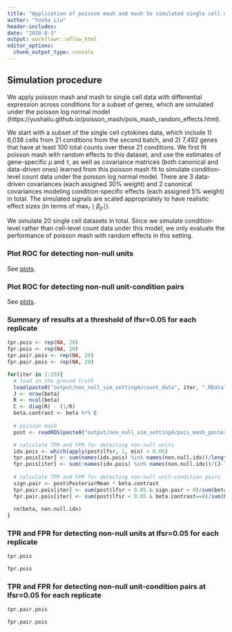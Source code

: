 ```yaml
---
title: "Application of poisson mash and mash to simulated single cell data with signal (setting 4)"
author: "Yusha Liu"
header-includes:
date: "2020-8-3"
output: workflowr::wflow_html
editor_options:
  chunk_output_type: console
---
```


## Simulation procedure
We apply poisson mash and mash to single cell data with differential expression across conditions for a subset of genes, which are simulated under the poisson log normal model (https://yushaliu.github.io/poisson_mash/pois_mash_random_effects.html).

We start with a subset of the single cell cytokines data, which include 1) 6,038 cells from 21 conditions from the second batch, and 2) 7,492 genes that have at least 100 total counts over these 21 conditions. We first fit poisson mash with random effects to this dataset, and use the estimates of gene-specific $\mu$ and $\tau$, as well as covariance matrices (both canonical and data-driven ones) learned from this poisson mash fit to simulate condition-level count data under the poisson log normal model. There are 3 data-driven covariances (each assigned $30\%$ weight) and 2 canonical covariances modeling condition-specific effects (each assigned $5\%$ weight) in total. The simulated signals are scaled appropriately to have realistic effect sizes (in terms of $\max_r \mid \beta_{jr}\mid$).

We simulate 20 single cell datasets in total. Since we simulate condition-level rather than cell-level count data under this model, we only evaluate the performance of poisson mash with random effects in this setting.


### Plot ROC for detecting non-null units
See [plots](https://github.com/YushaLiu/poisson_mash/blob/master/output/non_null_units_setting4.pdf). \


### Plot ROC for detecting non-null unit-condition pairs
See [plots](https://github.com/YushaLiu/poisson_mash/blob/master/output/non_null_pairs_setting4.pdf). \


### Summary of results at a threshold of lfsr=0.05 for each replicate
```r
tpr.pois <- rep(NA, 20)
fpr.pois <- rep(NA, 20)
tpr.pair.pois <- rep(NA, 20)
fpr.pair.pois <- rep(NA, 20)

for(iter in 1:20){
  # load in the ground truth
  load(paste0("output/non_null_sim_setting4/count_data", iter, ".RData"))
  J <- nrow(beta)
  R <- ncol(beta)
  C <- diag(R) - (1/R)
  beta.contrast <- beta %*% C
  
  # poisson mash
  post <- readRDS(paste0("output/non_null_sim_setting4/pois_mash_posterior_rep_", iter, ".Rds"))

  # calculate TPR and FPR for detecting non-null units
  idx.pois <- which(apply(post$lfsr, 1, min) < 0.05)
  tpr.pois[iter] <- sum(names(idx.pois) %in% names(non.null.idx))/length(non.null.idx)
  fpr.pois[iter] <- sum(!names(idx.pois) %in% names(non.null.idx))/(J-length(non.null.idx))
    
  # calculate TPR and FPR for detecting non-null unit-condition pairs
  sign.pair <- post$PosteriorMean * beta.contrast
  tpr.pair.pois[iter] <- sum(post$lfsr < 0.05 & sign.pair > 0)/sum(beta.contrast!=0)
  fpr.pair.pois[iter] <- sum(post$lfsr < 0.05 & beta.contrast==0)/sum(beta.contrast==0)
  
  rm(beta, non.null.idx)
}

```


### TPR and FPR for detecting non-null units at lfsr=0.05 for each replicate
```r
tpr.pois

fpr.pois

```


### TPR and FPR for detecting non-null unit-condition pairs at lfsr=0.05 for each replicate
```r
tpr.pair.pois

fpr.pair.pois

```